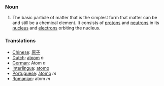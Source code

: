 === Noun ===
#The basic particle of matter that is the simplest form that matter can be and still be a chemical element.  It consists of [[proton]]s and [[neutron]]s in its [[nucleus]] and [[electron]]s orbiting the nucleus.

=== Translations ===
*[[Chinese]]: [[原子]]
*[[Dutch]]: [[atoom]] ''n''
*[[German]]: Atom ''n''
*[[Interlingua]]: [[atomo]]
*[[Portuguese]]: [[átomo]] ''m''
*[[Romanian]]: atom ''m''